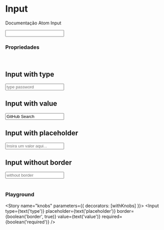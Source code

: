 
<Meta title="Atoms/Input" component={Input} />

# Input

Documentação Atom Input

<Preview>
  <Story name="default">
    <Input />
  </Story>
</Preview>

<br/>

### Propriedades

<Props of={Input} />

<br/>

## Input with type

<Preview>
  <Story name="type">
    <Input placeholder='type password' type='password' />
  </Story>
</Preview>

<br/>

## Input with value

<Preview>
  <Story name="value">
    <Input value='GitHub Search' />
  </Story>
</Preview>

<br/>


## Input with placeholder

<Preview>
  <Story name="placeholder">
    <Input placeholder='Insira um valor aqui...' />
  </Story>
</Preview>

<br/>

## Input without border

<Preview>
  <Story name="border">
    <Input border={false} placeholder='without border' />
  </Story>
</Preview>

<br/>

<br/>


### Playground

<Story name="knobs" parameters={{ decorators: [withKnobs] }}>
  <Input
    type={text('type')}
    placeholder={text('placeholder')}
    border={boolean('border', true)}
    value={text('value')}
    required={boolean('required')}
  />
</Story>

